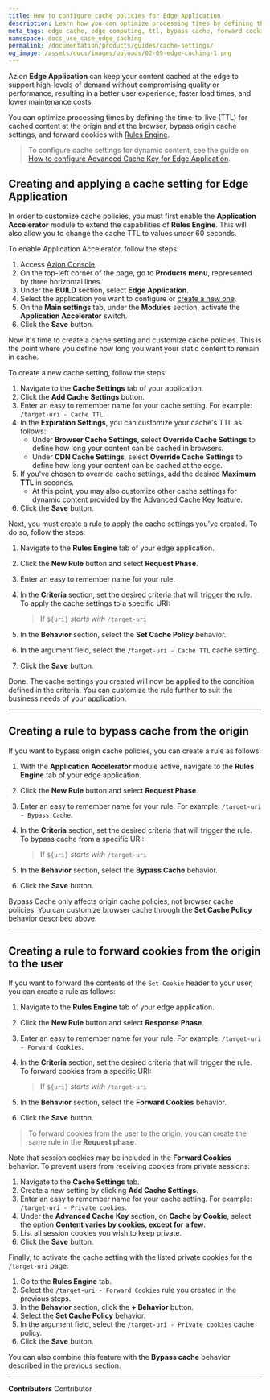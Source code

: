 ```yaml
---
title: How to configure cache policies for Edge Application
description: Learn how you can optimize processing times by defining the time-to-live (TTL) for cached content at the origin and at the browser, bypass origin cache settings, and forward cookies using Application Accelerator for Edge Application.
meta_tags: edge cache, edge computing, ttl, bypass cache, forward cookies
namespace: docs_use_case_edge_caching
permalink: /documentation/products/guides/cache-settings/
og_image: /assets/docs/images/uploads/02-09-edge-caching-1.png
---
```


Azion **Edge Application** can keep your content cached at the edge to support high-levels of demand without compromising quality or performance, resulting in a better user experience, faster load times, and lower maintenance costs.

You can optimize processing times by defining the time-to-live (TTL) for cached content at the origin and at the browser, bypass origin cache settings, and forward cookies with [Rules Engine](/en/documentation/products/build/edge-application/rules-engine/).

> To configure cache settings for dynamic content, see the guide on [How to configure Advanced Cache Key for Edge Application](/en/documentation/products/guides/advanced-cache-key/).

## Creating and applying a cache setting for Edge Application 

In order to customize cache policies, you must first enable the **Application Accelerator** module to extend the capabilities of **Rules Engine**. This will also allow you to change the cache TTL to values under 60 seconds.

To enable Application Accelerator, follow the steps:

1. Access [Azion Console](https://console.azion.com).
2. On the top-left corner of the page, go to **Products menu**, represented by three horizontal lines.
3. Under the **BUILD** section, select **Edge Application**.
4. Select the application you want to configure or [create a new one](/en/documentation/products/getting-started/).
5. On the **Main settings** tab, under the **Modules** section, activate the **Application Accelerator** switch.
6. Click the **Save** button.

Now it's time to create a cache setting and customize cache policies. This is the point where you define how long you want your static content to remain in cache.

To create a new cache setting, follow the steps:

1. Navigate to the **Cache Settings** tab of your application.
2. Click the **Add Cache Settings** button.
3. Enter an easy to remember name for your cache setting. For example: `/target-uri - Cache TTL`.
4. In the **Expiration Settings**, you can customize your cache's TTL as follows:
   - Under **Browser Cache Settings**, select **Override Cache Settings** to define how long your content can be cached in browsers.
   - Under **CDN Cache Settings**, select **Override Cache Settings** to define how long your content can be cached at the edge.
5. If you've chosen to override cache settings, add the desired **Maximum TTL** in seconds.
   - At this point, you may also customize other cache settings for dynamic content provided by the [Advanced Cache Key](/en/documentation/products/build/edge-application/cache-settings/#advanced-cache-key) feature.
6. Click the **Save** button.

Next, you must create a rule to apply the cache settings you've created. To do so, follow the steps:

1. Navigate to the **Rules Engine** tab of your edge application.
2. Click the **New Rule** button and select **Request Phase**.
3. Enter an easy to remember name for your rule.
4. In the **Criteria** section, set the desired criteria that will trigger the rule. To apply the cache settings to a specific URI:

    > If `${uri}` *starts with* `/target-uri`

5. In the **Behavior** section, select the **Set Cache Policy** behavior.
6. In the argument field, select the `/target-uri - Cache TTL` cache setting.
7. Click the **Save** button.

Done. The cache settings you created will now be applied to the condition defined in the criteria. You can customize the rule further to suit the business needs of your application.

---

## Creating a rule to bypass cache from the origin

If you want to bypass origin cache policies, you can create a rule as follows:

1. With the **Application Accelerator** module active, navigate to the **Rules Engine** tab of your edge application.
2. Click the **New Rule** button and select **Request Phase**.
3. Enter an easy to remember name for your rule. For example: `/target-uri - Bypass Cache`.
4. In the **Criteria** section, set the desired criteria that will trigger the rule. To bypass cache from a specific URI:

    > If `${uri}` *starts with* `/target-uri`

5. In the **Behavior** section, select the **Bypass Cache** behavior.
6. Click the **Save** button.

Bypass Cache only affects origin cache policies, not browser cache policies. You can customize browser cache through the **Set Cache Policy** behavior described above.

<LinkButton outlined link="/en/documentation/products/build/edge-application/rules-engine/#bypass-cache" label="Learn more about Bypass Cache" />

---

## Creating a rule to forward cookies from the origin to the user

If you want to forward the contents of the `Set-Cookie` header to your user, you can create a rule as follows:

1. Navigate to the **Rules Engine** tab of your edge application.
2. Click the **New Rule** button and select **Response Phase**.
3. Enter an easy to remember name for your rule. For example: `/target-uri - Forward Cookies`.
4. In the **Criteria** section, set the desired criteria that will trigger the rule. To forward cookies from a specific URI:

    > If `${uri}` *starts with* `/target-uri`

5. In the **Behavior** section, select the **Forward Cookies** behavior.
6. Click the **Save** button.

> To forward cookies from the user to the origin, you can create the same rule in the **Request phase**.

Note that session cookies may be included in the **Forward Cookies** behavior. To prevent users from receiving cookies from private sessions:

1. Navigate to the **Cache Settings** tab.
2. Create a new setting by clicking **Add Cache Settings**.
3. Enter an easy to remember name for your cache setting. For example: `/target-uri - Private cookies`.
4. Under the **Advanced Cache Key** section, on **Cache by Cookie**, select the option **Content varies by cookies, except for a few**.
5. List all session cookies you wish to keep private.
6. Click the **Save** button.

Finally, to activate the cache setting with the listed private cookies for the `/target-uri` page:

1. Go to the **Rules Engine** tab.
2. Select the `/target-uri - Forward Cookies` rule you created in the previous steps.
3. In the **Behavior** section, click the **+ Behavior** button.
4. Select the **Set Cache Policy** behavior.
5. In the argument field, select the `/target-uri - Private cookies` cache policy.
6. Click the **Save** button.

You can also combine this feature with the **Bypass cache** behavior described in the previous section.



---


**Contributors** <ContributorList>Contributor</ContributorList>

